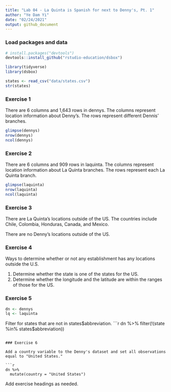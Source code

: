 ```yaml
---
title: "Lab 04 - La Quinta is Spanish for next to Denny's, Pt. 1"
author: "Ye Dam Yi"
date: "02/24/2021"
output: github_document
---
```


### Load packages and data

```r
# install.packages("devtools")
devtools::install_github("rstudio-education/dsbox")
```

```r
library(tidyverse) 
library(dsbox) 
```

```r
states <- read_csv("data/states.csv")
str(states)
```

### Exercise 1

There are 6 columns and 1,643 rows in dennys. The columns represent location information about Denny's. The rows represent different Dennis' branches. 

```r
glimpse(dennys)
nrow(dennys)
ncol(dennys)
```


### Exercise 2

There are 6 columns and 909 rows in laquinta. The columns represent location information about La Quinta branches. The rows represent each La Quinta branch. 

```r
glimpse(laquinta)
nrow(laquinta)
ncol(laquinta)
```


### Exercise 3

There are La Quinta's locations outside of the US. The countries include Chile, Colombia, Honduras, Canada, and Mexico. 

There are no Denny's locations outside of the US. 

### Exercise 4

Ways to determine whether or not any establishment has any locations outside the U.S. 

1. Determine whether the state is one of the states for the US. 
2. Determine whether the longitude and the latitude are within the ranges of those for the US. 

### Exercise 5

```r
dn <- dennys
lq <- laquinta

```

Filter for states that are not in states$abbreviation.
```r
dn %>% 
  filter(!(state %in% states$abbreviation))
```

### Exercise 6

Add a country variable to the Denny's dataset and set all observations equal to "United States."

```r
dn %>% 
  mutate(country = "United States")
```

Add exercise headings as needed.

